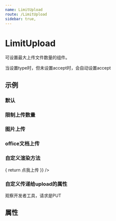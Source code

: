 ```yaml
---
name: LimitUpload
route: /LimitUpload
sidebar: true,
---
```



# LimitUpload
可设置最大上传文件数量的组件。

当设置type时，但未设置accept时，会自动设置accept

## 示例

### 默认
<Playground>
  <LimitUpload action="http://www.baidu.com" />
</Playground>


### 限制上传数量
<Playground>
  <LimitUpload maxNumber={2} action="http://www.baidu.com"/>
</Playground>


### 图片上传
<Playground>
  <LimitUpload type={UploadType.IMAGE} action="http://www.baidu.com"/>
</Playground>

### office文档上传
<Playground>
  <LimitUpload accept={UploadAcceptType.OFFICE} />
</Playground>

### 自定义渲染方法
<Playground>
  <LimitUpload 
    action="http://www.baidu.com"
    chooserRender={()=> {
      return <span style={{borderLeft: '3px solid red', paddingLeft:10}}>点我上传</span>
      }}
  />
</Playground>


### 自定义传递给upload的属性

观察开发者工具，请求是PUT

<Playground>
  <LimitUpload 
    action="http://www.baidu.com"
    uploadProps={{
      method:'put'
    }}
  />
</Playground>

## 属性
<Props of={LimitUpload} />
